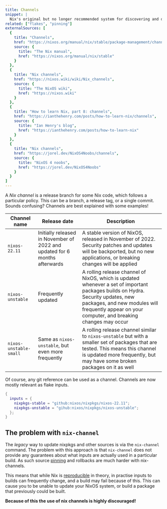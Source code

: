 ```yaml
---
title: Channels
snippet: |
  Nix's original but no longer recommended system for discovering and depending on [Nix expressions](/concepts/nix-language)
related: ["flakes", "pinning"]
externalSources: [
  {
    title: "Channels",
    href: "https://nixos.org/manual/nix/stable/package-management/channels",
    source: {
      title: "The Nix manual",
      href: "https://nixos.org/manual/nix/stable"
    }
  },
  {
    title: "Nix channels",
    href: "https://nixos.wiki/wiki/Nix_channels",
    source: {
      title: "The NixOS wiki",
      href: "https://nixos.wiki"
    }
  },
  {
    title: "How to learn Nix, part 8: channels",
    href: "https://ianthehenry.com/posts/how-to-learn-nix/channels",
    source: {
      title: "Ian Henry's blog",
      href: "https://ianthehenry.com/posts/how-to-learn-nix"
    }
  },
  {
    title: "Nix channels",
    href: "https://jorel.dev/NixOS4Noobs/channels",
    source: {
      title: "NixOS 4 noobs",
      href: "https://jorel.dev/NixOS4Noobs"
    }
  }
]
---
```



A *Nix channel* is a release branch for some Nix code, which follows a particular policy.
This can be a branch, a release tag, or a single commit.
Sounds confusing?
Channels are best explained with some examples!

| Channel name           | Release date                                                               | Description                                                                                                                                                                                                                        |
|------------------------|----------------------------------------------------------------------------|------------------------------------------------------------------------------------------------------------------------------------------------------------------------------------------------------------------------------------|
| `nixos-22.11`          | Initially released in November of 2022 and updated for 6 months afterwards | A stable version of NixOS, released in November of 2022. Security patches and updates will be backported, but no new applications, or breaking changes will be applied                                                             |
| `nixos-unstable`       | Frequently updated                                                         | A rolling release channel of NixOS, which is updated whenever a set of important packages builds on Hydra. Security updates, new packages, and new modules will frequently appear on your computer, and breaking changes may occur |
| `nixos-unstable-small` | Same as `nixos-unstable`, but even more frequently                         | A rolling release channel similar to `nixos-unstable` but with a smaller set of packages that are tested. This means this channel is updated more frequently, but may have some broken packages on it as well                      |

Of course, any git reference can be used as a channel.
Channels are now mostly relevant as flake inputs.

```nix
{
  inputs = {
    nixpkgs-stable = "github:nixos/nixpkgs/nixos-22.11";
    nixpkgs-unstable = "gihub:nixos/nixpkgs/nixos-unstable";
  };
}
```

## The problem with `nix-channel`

The *legacy* way to update nixpkgs and other sources is via the `nix-channel` command.
The problem with this approach is that `nix-channel` does not provide any guarantees about what inputs are actually used in a particular build.
As such source [pinning](/concepts/pinning) and rollbacks are much harder with nix-channels.

This means that while Nix is [reproducible](/concepts/reproducibility) in theory, in practise inputs to builds can frequently change, and a build may fail because of this.
This can cause you to be unable to update your NixOS system, or build a package that previously could be built.

**Because of this the use of nix channels is highly discouraged!**
